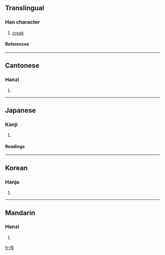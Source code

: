 ==Translingual==
===Han character===
{{Han char|rn=30|rad=口|as=08|sn=11|four=6004<sub>7</sub>|canj=口卜口木 (RYRD)}}
# [[creak]]
====References====
{{Han ref|kx=0195.080|dkj=03812|dj=0416.080|hdz=10644.140|uh=554D|ud=21837|bh=D474|bd=54388}}
----
==Cantonese==
===Hanzi===
{{yue-hanzi|jyut=|y=teun1}}
# {{defn|Cantonese}}
----
==Japanese==
===Kanji===
{{ja-kanji|grade=|rs=口08}}
# {{defn|Japanese}} 
====Readings====
{{ja-readings|on=[[とん]] (ton), [[どん]] (don), [[しゅん]] (shun), [[たい]] (tai), [[て]] (te), [[きょう]] (kyō), [[かう]] (kau)|kun=[[いき]] (iki)}}
----
==Korean==
===Hanja===
{{ko-hanja|hangeul=톤|rv=ton|mr=t'on}}
# {{defn|Korean}}
----
==Mandarin==
===Hanzi===
{{cmn-hanzi|pin=[[dié]] ([[die2]]), [[tūn]] ([[tun1]])|wg=tieh<sup>2</sup>, t'un<sup>1</sup>}}
# {{defn|Mandarin}}

[[fr:啍]]